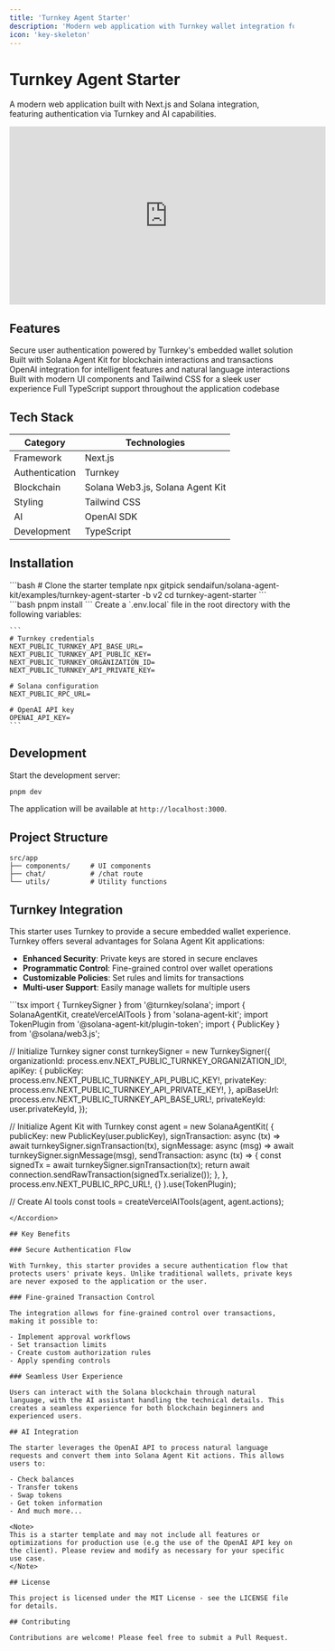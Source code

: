 ```yaml
---
title: 'Turnkey Agent Starter'
description: 'Modern web application with Turnkey wallet integration for Solana Agent Kit'
icon: 'key-skeleton'
---
```


# Turnkey Agent Starter

A modern web application built with Next.js and Solana integration, featuring authentication via Turnkey and AI capabilities.

<div className="flex justify-center my-6">
  <iframe 
    width="560" 
    height="315" 
    src="https://www.youtube.com/embed/RLwC2lPJs30" 
    title="Para Plugin Example Demo" 
    frameBorder="0" 
    allow="accelerometer; autoplay; clipboard-write; encrypted-media; gyroscope; picture-in-picture" 
    allowFullScreen
    className="rounded-md shadow-lg"
  ></iframe>
</div>

## Features

<CardGroup cols={2}>
  <Card title="Authentication" icon="key">
    Secure user authentication powered by Turnkey's embedded wallet solution
  </Card>
  <Card title="Solana Integration" icon="blockchain">
    Built with Solana Agent Kit for blockchain interactions and transactions
  </Card>
  <Card title="AI Capabilities" icon="robot">
    OpenAI integration for intelligent features and natural language interactions
  </Card>
  <Card title="Modern UI" icon="paintbrush">
    Built with modern UI components and Tailwind CSS for a sleek user experience
  </Card>
  <Card title="Type Safety" icon="shield-check">
    Full TypeScript support throughout the application codebase
  </Card>
</CardGroup>

## Tech Stack

| Category | Technologies |
|----------|--------------|
| Framework | Next.js |
| Authentication | Turnkey |
| Blockchain | Solana Web3.js, Solana Agent Kit |
| Styling | Tailwind CSS |
| AI | OpenAI SDK |
| Development | TypeScript |

## Installation

<Steps>
  <Step title="Clone the repository">
    ```bash
    # Clone the starter template
    npx gitpick sendaifun/solana-agent-kit/examples/turnkey-agent-starter -b v2
    cd turnkey-agent-starter
    ```
  </Step>
  <Step title="Install dependencies">
    ```bash
    pnpm install
    ```
  </Step>
  <Step title="Set up environment variables">
    Create a `.env.local` file in the root directory with the following variables:
    
    ```
    # Turnkey credentials
    NEXT_PUBLIC_TURNKEY_API_BASE_URL=
    NEXT_PUBLIC_TURNKEY_API_PUBLIC_KEY=
    NEXT_PUBLIC_TURNKEY_ORGANIZATION_ID=
    NEXT_PUBLIC_TURNKEY_API_PRIVATE_KEY=
    
    # Solana configuration
    NEXT_PUBLIC_RPC_URL=
    
    # OpenAI API key
    OPENAI_API_KEY=
    ```
  </Step>
</Steps>

## Development

Start the development server:

```bash
pnpm dev
```

The application will be available at `http://localhost:3000`.

## Project Structure

```
src/app
├── components/     # UI components
├── chat/           # /chat route
└── utils/          # Utility functions
```

## Turnkey Integration

This starter uses Turnkey to provide a secure embedded wallet experience. Turnkey offers several advantages for Solana Agent Kit applications:

- **Enhanced Security**: Private keys are stored in secure enclaves
- **Programmatic Control**: Fine-grained control over wallet operations
- **Customizable Policies**: Set rules and limits for transactions
- **Multi-user Support**: Easily manage wallets for multiple users

<Accordion title="Turnkey Integration Example">
```tsx
import { TurnkeySigner } from '@turnkey/solana';
import { SolanaAgentKit, createVercelAITools } from 'solana-agent-kit';
import TokenPlugin from '@solana-agent-kit/plugin-token';
import { PublicKey } from '@solana/web3.js';

// Initialize Turnkey signer
const turnkeySigner = new TurnkeySigner({
  organizationId: process.env.NEXT_PUBLIC_TURNKEY_ORGANIZATION_ID!,
  apiKey: {
    publicKey: process.env.NEXT_PUBLIC_TURNKEY_API_PUBLIC_KEY!,
    privateKey: process.env.NEXT_PUBLIC_TURNKEY_API_PRIVATE_KEY!,
  },
  apiBaseUrl: process.env.NEXT_PUBLIC_TURNKEY_API_BASE_URL!,
  privateKeyId: user.privateKeyId,
});

// Initialize Agent Kit with Turnkey
const agent = new SolanaAgentKit(
  {
    publicKey: new PublicKey(user.publicKey),
    signTransaction: async (tx) => await turnkeySigner.signTransaction(tx),
    signMessage: async (msg) => await turnkeySigner.signMessage(msg),
    sendTransaction: async (tx) => {
      const signedTx = await turnkeySigner.signTransaction(tx);
      return await connection.sendRawTransaction(signedTx.serialize());
    },
  },
  process.env.NEXT_PUBLIC_RPC_URL!,
  {}
).use(TokenPlugin);

// Create AI tools
const tools = createVercelAITools(agent, agent.actions);
```
</Accordion>

## Key Benefits

### Secure Authentication Flow

With Turnkey, this starter provides a secure authentication flow that protects users' private keys. Unlike traditional wallets, private keys are never exposed to the application or the user.

### Fine-grained Transaction Control

The integration allows for fine-grained control over transactions, making it possible to:

- Implement approval workflows
- Set transaction limits
- Create custom authorization rules
- Apply spending controls

### Seamless User Experience

Users can interact with the Solana blockchain through natural language, with the AI assistant handling the technical details. This creates a seamless experience for both blockchain beginners and experienced users.

## AI Integration

The starter leverages the OpenAI API to process natural language requests and convert them into Solana Agent Kit actions. This allows users to:

- Check balances
- Transfer tokens
- Swap tokens
- Get token information
- And much more...

<Note>
This is a starter template and may not include all features or optimizations for production use (e.g the use of the OpenAI API key on the client). Please review and modify as necessary for your specific use case.
</Note>

## License

This project is licensed under the MIT License - see the LICENSE file for details.

## Contributing

Contributions are welcome! Please feel free to submit a Pull Request.